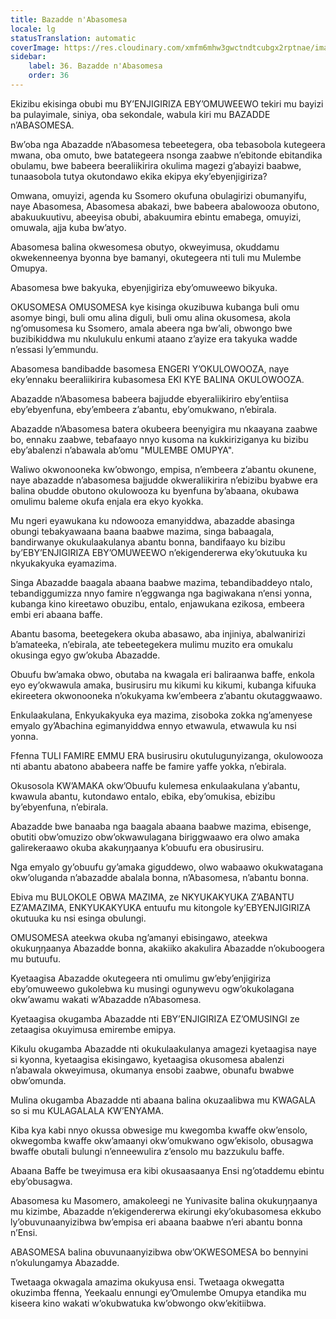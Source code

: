 ```yaml
---
title: Bazadde n'Abasomesa
locale: lg
statusTranslation: automatic
coverImage: https://res.cloudinary.com/xmfm6mhw3gwctndtcubgx2rptnae/image/upload/v1740337243/small_cover_educacion_fundamental_a051170f1c.webp
sidebar:
    label: 36. Bazadde n'Abasomesa
    order: 36
---
```

Ekizibu ekisinga obubi mu BY’ENJIGIRIZA EBY’OMUWEEWO tekiri mu bayizi ba pulayimale, siniya, oba sekondale, wabula kiri mu BAZADDE n’ABASOMESA.

Bw’oba nga Abazadde n’Abasomesa tebeetegera, oba tebasobola kutegeera mwana, oba omuto, bwe batategeera nsonga zaabwe n’ebitonde ebitandika obulamu, bwe babeera beeraliikirira okulima magezi g’abayizi baabwe, tunaasobola tutya okutondawo ekika ekipya eky’ebyenjigiriza?

Omwana, omuyizi, agenda ku Ssomero okufuna obulagirizi obumanyifu, naye Abasomesa, Abasomesa abakazi, bwe babeera abalowooza obutono, abakuukuutivu, abeeyisa obubi, abakuumira ebintu emabega, omuyizi, omuwala, ajja kuba bw’atyo.

Abasomesa balina okwesomesa obutyo, okweyimusa, okuddamu okwekenneenya byonna bye bamanyi, okutegeera nti tuli mu Mulembe Omupya.

Abasomesa bwe bakyuka, ebyenjigiriza eby’omuweewo bikyuka.

OKUSOMESA OMUSOMESA kye kisinga okuzibuwa kubanga buli omu asomye bingi, buli omu alina diguli, buli omu alina okusomesa, akola ng’omusomesa ku Ssomero, amala abeera nga bw’ali, obwongo bwe buzibikiddwa mu nkulukulu enkumi ataano z’ayize era takyuka wadde n’essasi ly’emmundu.

Abasomesa bandibadde basomesa ENGERI Y’OKULOWOOZA, naye eky’ennaku beeraliikirira kubasomesa EKI KYE BALINA OKULOWOOZA.

Abazadde n’Abasomesa babeera bajjudde ebyeraliikiriro eby’entiisa eby’ebyenfuna, eby’embeera z’abantu, eby’omukwano, n’ebirala.

Abazadde n’Abasomesa batera okubeera beenyigira mu nkaayana zaabwe bo, ennaku zaabwe, tebafaayo nnyo kusoma na kukkiriziganya ku bizibu eby’abalenzi n’abawala ab’omu "MULEMBE OMUPYA".

Waliwo okwonooneka kw’obwongo, empisa, n’embeera z’abantu okunene, naye abazadde n’abasomesa bajjudde okweraliikirira n’ebizibu byabwe era balina obudde obutono okulowooza ku byenfuna by’abaana, okubawa omulimu baleme okufa enjala era ekyo kyokka.

Mu ngeri eyawukana ku ndowooza emanyiddwa, abazadde abasinga obungi tebakyawaana baana baabwe mazima, singa babaagala, bandirwanye okukulaakulanya abantu bonna, bandifaayo ku bizibu by’EBY’ENJIGIRIZA EBY’OMUWEEWO n’ekigendererwa eky’okutuuka ku nkyukakyuka eyamazima.

Singa Abazadde baagala abaana baabwe mazima, tebandibaddeyo ntalo, tebandiggumizza nnyo famire n’eggwanga nga bagiwakana n’ensi yonna, kubanga kino kireetawo obuzibu, entalo, enjawukana ezikosa, embeera embi eri abaana baffe.

Abantu basoma, beetegekera okuba abasawo, aba injiniya, abalwanirizi b’amateeka, n’ebirala, ate tebeetegekera mulimu muzito era omukalu okusinga egyo gw’okuba Abazadde.

Obuufu bw’amaka obwo, obutaba na kwagala eri baliraanwa baffe, enkola eyo ey’okwawula amaka, busirusiru mu kikumi ku kikumi, kubanga kifuuka ekireetera okwonooneka n’okukyama kw’embeera z’abantu okutaggwaawo.

Enkulaakulana, Enkyukakyuka eya mazima, zisoboka zokka ng’amenyese emyalo gy’Abachina egimanyiddwa ennyo etwawula, etwawula ku nsi yonna.

Ffenna TULI FAMIRE EMMU ERA busirusiru okutulugunyizanga, okulowooza nti abantu abatono ababeera naffe be famire yaffe yokka, n’ebirala.

Okusosola KW’AMAKA okw’Obuufu kulemesa enkulaakulana y’abantu, kwawula abantu, kutondawo entalo, ebika, eby’omukisa, ebizibu by’ebyenfuna, n’ebirala.

Abazadde bwe banaaba nga baagala abaana baabwe mazima, ebisenge, obutiti obw’omuzizo obw’okwawulagana biriggwaawo era olwo amaka galirekeraawo okuba akakuŋŋaanya k’obuufu era obusirusiru.

Nga emyalo gy’obuufu gy’amaka giguddewo, olwo wabaawo okukwatagana okw’oluganda n’abazadde abalala bonna, n’Abasomesa, n’abantu bonna.

Ebiva mu BULOKOLE OBWA MAZIMA, ze NKYUKAKYUKA Z’ABANTU EZ’AMAZIMA, ENKYUKAKYUKA entuufu mu kitongole ky’EBYENJIGIRIZA okutuuka ku nsi esinga obulungi.

OMUSOMESA ateekwa okuba ng’amanyi ebisingawo, ateekwa okukuŋŋaanya Abazadde bonna, akakiiko akakulira Abazadde n’okuboogera mu butuufu.

Kyetaagisa Abazadde okutegeera nti omulimu gw’eby’enjigiriza eby’omuweewo gukolebwa ku musingi ogunywevu ogw’okukolagana okw’awamu wakati w’Abazadde n’Abasomesa.

Kyetaagisa okugamba Abazadde nti EBY’ENJIGIRIZA EZ’OMUSINGI ze zetaagisa okuyimusa emirembe emipya.

Kikulu okugamba Abazadde nti okukulaakulanya amagezi kyetaagisa naye si kyonna, kyetaagisa ekisingawo, kyetaagisa okusomesa abalenzi n’abawala okweyimusa, okumanya ensobi zaabwe, obunafu bwabwe obw’omunda.

Mulina okugamba Abazadde nti abaana balina okuzaalibwa mu KWAGALA so si mu KULAGALALA KW’ENYAMA.

Kiba kya kabi nnyo okussa obwesige mu kwegomba kwaffe okw’ensolo, okwegomba kwaffe okw’amaanyi okw’omukwano ogw’ekisolo, obusagwa bwaffe obutali bulungi n’enneewulira z’ensolo mu bazzukulu baffe.

Abaana Baffe be tweyimusa era kibi okusaasaanya Ensi ng’otaddemu ebintu eby’obusagwa.

Abasomesa ku Masomero, amakoleegi ne Yunivasite balina okukuŋŋaanya mu kizimbe, Abazadde n’ekigendererwa ekirungi eky’okubasomesa ekkubo ly’obuvunaanyizibwa bw’empisa eri abaana baabwe n’eri abantu bonna n’Ensi.

ABASOMESA balina obuvunaanyizibwa obw’OKWESOMESA bo bennyini n’okulungamya Abazadde.

Twetaaga okwagala amazima okukyusa ensi. Twetaaga okwegatta okuzimba ffenna, Yeekaalu ennungi ey’Omulembe Omupya etandika mu kiseera kino wakati w’okubwatuka kw’obwongo okw’ekitiibwa.

